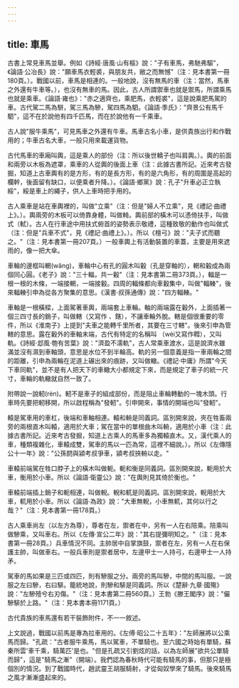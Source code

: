 ```yaml
---
---
---
```

title: 車馬
---



古書上常見車馬並舉。例如《詩經·唐風·山有樞》說："子有車馬，弗馳弗驅"，《論語·公冶長》說："願車馬衣輕裘，與朋友共，敝之而無憾"（注：見本書第一冊180頁。）。戰國以前，車馬是相連的。一般地說，沒有無馬的車（注：當然，馬車之外還有牛車等。），也沒有無車的馬。因此，古人所謂禦車也就是禦馬，所謂乘馬也就是乘車。《論語·雍也》："赤之適齊也，乘肥馬，衣輕裘"，這是說乘肥馬駕的車。古代駕二馬為駢，駕三馬為驂，駕四馬為駟。《論語·季氏》："齊景公有馬千駟"，這不在於說他有四千匹馬，而在於說他有一千乘車。

古人說"服牛乘馬"，可見馬車之外還有牛車。馬車古名小車，是供貴族出行和作戰用的；牛車古名大車，一般只用來載運貨物。

古代馬車的車廂叫輿，這是乘人的部份（注：所以後世轎子也叫肩輿。）。輿的前面和兩旁以木板為遮罩，乘車的人從輿的後面上車（注：此據古書所記。近來考古發掘，知道上古車輿有的是方形，有的是長方形，有的是六角形，有的周圍是高起的欄幹，後面留有缺口，以便乘者升降。）。《論語·鄉黨》說：孔子"升車必正立執綏"，綏是車上的繩子，供人上車時把手用的。

古人乘車是站在車輿裡的，叫做"立乘"（注：但是"婦人不立乘"，見《禮記·曲禮上》。）。輿兩旁的木板可以倚靠身體，叫做輢。輿前部的橫木可以憑倚扶手，叫做式（軾）。古人在行車途中用扶式俯首的姿勢表示敬禮，這種致敬的動作也叫做式（注：但是"兵車不式"，見《禮記·曲禮上》。）。所以《檀弓》說："夫子式而聽之。"（注：見本書第一冊207頁。）一般車輿上有活動裝置的車蓋，主要是用來遮雨的，像一把大傘。

車輪的邊框叫輞(wǎng)，車輪中心有孔的圓木叫轂（孔是穿軸的），輞和轂成為兩個同心圓。《老子》說："三十輻，共一轂"（注：見本書第二冊373頁。），輻是一根一根的木條，一端接輞，一端接轂。四周的輻條都向車轂集中，叫做"輻輳"，後來輻輳引申為從各方聚集的意思。《漢書·叔孫通傳》說："四方輻輳。"

車軸是一根橫樑，上面駕著車輿，兩端套上車輪。軸的兩端露在轂外，上面插著一個三四寸長的銷子，叫做轄（又寫作 、鎋），不讓車輪外脫。轄是個很重要的零件，所以《淮南子》上提到"夫車之能轉千里所者，其要在三寸轄"。後來引申為管轄的意思。露在轂外的車軸末端，古代有特定的名稱叫 （wèi又寫作轊），又叫軌。《詩經·邶風·匏有苦葉》說："濟盈不濡軌"，古人常乘車渡水，這是說濟水雖滿並沒有濕到車軸頭，意思是水位不到半輪高。軌的另一個意義是指一車兩輪之間的距離，引申為兩輪在泥道上碾出來的痕跡，又叫做轍。《禮記·中庸》所謂"今天下車同軌"，並不是有人把天下的車轍大小都規定下來，而是規定了車子的統一尺寸，車輪的軌轍就自然一致了。

附帶說一說軔(rèn)。軔不是車子的組成部份，而是阻止車輪轉動的一塊木頭。行車時先要把軔移開，所以啟程稱為"發軔"。引申開來，事情的開端也叫"發軔"。

轅是駕車用的車杠，後端和車軸相連。轅和輈是同義詞。區別開來說，夾在牲畜兩旁的兩根直木叫轅，適用於大車；駕在當中的單根曲木叫輈，適用於小車（注：此據古書所記。近來考古發掘，知道上古乘人的馬車多為獨轅直木。又，漢代乘人的車，種類複雜化，車轅成雙，駕車的馬以一匹為常，這裡不細說。）。所以《左傳隱公十一年》說："公孫閼與潁考叔爭車，潁考叔挾輈以走。"

車轅前端駕在牲口脖子上的橫木叫做軛。軛和衡是同義詞。區別開來說，軛用於大車，衡用於小車。所以《論語·衛靈公》說："在輿則見其倚於衡也。"

車轅前端插上銷子和軛相連，叫做輗。輗和軏是同義詞。區別開來說，輗用於大車，軏用於小車。所以《論語·為政》說："大車無輗，小車無軏，其何以行之哉？"（注：見本書第一冊178頁。）

古人乘車尚左（以左方為尊），尊者在左，禦者在中，另有一人在右陪乘。陪乘叫做驂乘，又叫車右。所以《左傳·宣公二年》說："其右提彌明知之。"（注：見本書第一冊28頁。）兵車情況不同。主帥居中自掌旗鼓，禦者在左，另有一人在右保護主帥，叫做車右。一般兵車則是禦者居中，左邊甲士一人持弓，右邊甲士一人持矛。

駕車的馬如果是三匹或四匹，則有驂服之分。兩旁的馬叫驂，中間的馬叫服。一說服之左曰驂，右曰騑。籠統地說，則驂和騑是同義詞。所以《楚辭·九章·國殤》說："左驂殪兮右刃傷。"（注：見本書第二冊560頁。）王勃《滕王閣序》說："儼驂騑於上路。"（注：見本書本冊1171頁。）

古代貴族的車馬還有若干裝飾附件，不一一敘述。

上文說過，戰國以前馬是專為拉車用的。《左傅·昭公二十五年》："左師展將以公乘馬而歸。"孔疏："古者服牛乘馬，馬以駕車，不單騎也。至六國之時始有單騎，蘇秦所雲'車千乘，騎萬匹'是也。"但是孔疏又引劉炫的話，以為左師展"欲共公單騎而歸"，這是"騎馬之漸"（開端）。我們認為春秋時代可能有騎馬的事，但那只是極個別的情況。到了戰國時代，趙武靈王胡服騎射，才從匈奴學來了騎馬。後來騎馬之風才漸漸盛起來的。
